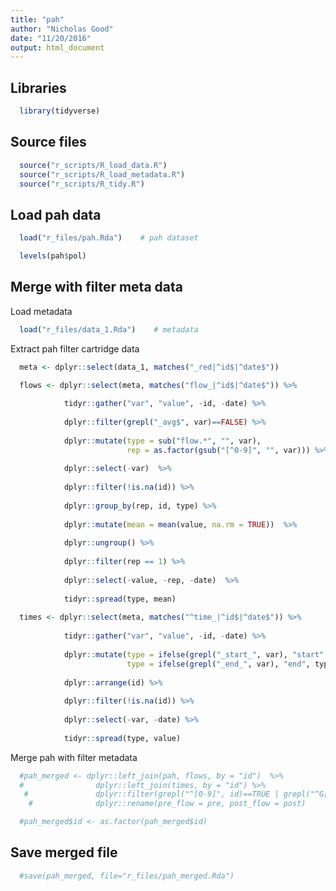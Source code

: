 ```yaml
---
title: "pah"
author: "Nicholas Good"
date: "11/20/2016"
output: html_document
---
```


## Libraries

```r
  library(tidyverse)
```

## Source files

```r
  source("r_scripts/R_load_data.R")
  source("r_scripts/R_load_metadata.R")
  source("r_scripts/R_tidy.R")
```

## Load pah data

```r
  load("r_files/pah.Rda")    # pah dataset
```

```r
  levels(pah$pol)
```

## Merge with filter meta data

Load metadata
```r
  load("r_files/data_1.Rda")    # metadata
```

Extract pah filter cartridge data
```r
  meta <- dplyr::select(data_1, matches("_red|^id$|^date$"))

  flows <- dplyr::select(meta, matches("flow_|^id$|^date$")) %>%
    
            tidyr::gather("var", "value", -id, -date) %>%
    
            dplyr::filter(grepl("_avg$", var)==FALSE) %>%
    
            dplyr::mutate(type = sub("flow.*", "", var),
                          rep = as.factor(gsub("[^0-9]", "", var))) %>%
    
            dplyr::select(-var)  %>%
    
            dplyr::filter(!is.na(id)) %>%
    
            dplyr::group_by(rep, id, type) %>%
    
            dplyr::mutate(mean = mean(value, na.rm = TRUE))  %>%
    
            dplyr::ungroup() %>%
            
            dplyr::filter(rep == 1) %>%
    
            dplyr::select(-value, -rep, -date)  %>%
  
            tidyr::spread(type, mean)
  
  times <- dplyr::select(meta, matches("^time_|^id$|^date$")) %>%
    
            tidyr::gather("var", "value", -id, -date) %>%
    
            dplyr::mutate(type = ifelse(grepl("_start_", var), "start", "NA"),
                          type = ifelse(grepl("_end_", var), "end", type)) %>%
    
            dplyr::arrange(id) %>%
            
            dplyr::filter(!is.na(id)) %>%  
    
            dplyr::select(-var, -date) %>%  
            
            tidyr::spread(type, value)
```

Merge pah with filter metadata

```r
  #pah_merged <- dplyr::left_join(pah, flows, by = "id")  %>%  
  #                dplyr::left_join(times, by = "id") %>%  
   #               dplyr::filter(grepl("^[0-9]", id)==TRUE | grepl("^G[0-9]", id)==TRUE) %>%
    #              dplyr::rename(pre_flow = pre, post_flow = post)

  #pah_merged$id <- as.factor(pah_merged$id)
```

## Save merged file

```r
  #save(pah_merged, file="r_files/pah_merged.Rda")
```



